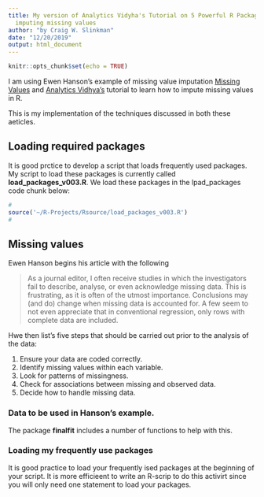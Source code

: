 ```yaml
---
title: My version of Analytics Vidyha's Tutorial on 5 Powerful R Packages used for
  imputing missing values
author: "by Craig W. Slinkman"
date: "12/20/2019"
output: html_document
---
```


```r
knitr::opts_chunk$set(echo = TRUE)
```

I am using Ewen Hanson's example of missing value imputation [Missing Values](https://cran.r-project.org/web/packages/finalfit/vignettes/missing.html) and [Analytics Vidhya's](https://www.analyticsvidhya.com/blog/2016/03/tutorial-powerful-packages-imputing-missing-values/#) tutorial to learn how to impute missing values in R.
 

This is my implementation of the techniques discussed in both these aeticles.

## Loading required packages  

It is good prctice to develop a script that loads frequently used packages.  My script to load these packages is currently called **load_packages_v003.R**.  We load these packages in the lpad_packages code chunk below:

```r
#
source('~/R-Projects/Rsource/load_packages_v003.R')
#
```

## Missing values 

Ewen Hanson begins his article with the following

>As a journal editor, I often receive studies in which the investigators fail to describe, analyse, or even acknowledge missing data. This is frustrating, as it is often of the utmost importance. Conclusions may (and do) change when missing data is accounted for. A few seem to not even appreciate that in conventional regression, only rows with complete data are included.

Hwe then list's five steps that should be carried out prior to the analysis of the data:

1. Ensure your data are coded correctly.
2. Identify missing values within each variable.
3. Look for patterns of missingness.
4. Check for associations between missing and observed data.
5. Decide how to handle missing data.

### Data to be used in Hanson's example.  

The package **finalfit** includes a number of functions to help with this.

### Loading my frequently use packages 

It is good practice to load your frequently ised packages at the beginning of your script.  It is more efficieent to write an R-scrip to do this activirt since you will only need one statement to load your packages.  

